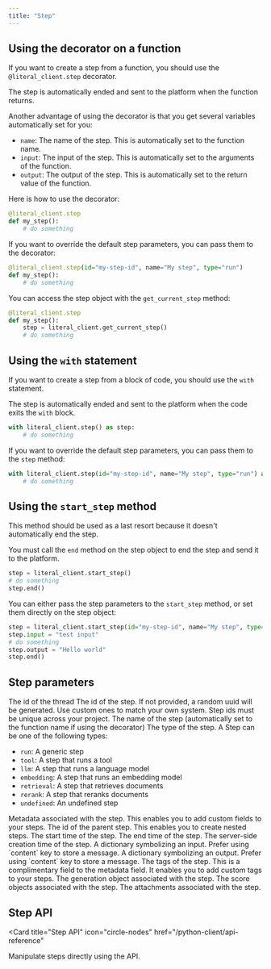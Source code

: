 ```yaml
---
title: "Step"
---
```



## Using the decorator on a function

If you want to create a step from a function, you should use the `@literal_client.step` decorator.

The step is automatically ended and sent to the platform when the function returns.

Another advantage of using the decorator is that you get several variables automatically set for you:

- `name`: The name of the step. This is automatically set to the function name.
- `input`: The input of the step. This is automatically set to the arguments of the function.
- `output`: The output of the step. This is automatically set to the return value of the function.

Here is how to use the decorator:

```python
@literal_client.step
def my_step():
    # do something
```

If you want to override the default step parameters, you can pass them to the decorator:

```python
@literal_client.step(id="my-step-id", name="My step", type="run")
def my_step():
    # do something
```

You can access the step object with the `get_current_step` method:

```python
@literal_client.step
def my_step():
    step = literal_client.get_current_step()
    # do something
```

## Using the `with` statement

If you want to create a step from a block of code, you should use the `with` statement.

The step is automatically ended and sent to the platform when the code exits the `with` block.

```python
with literal_client.step() as step:
    # do something
```

If you want to override the default step parameters, you can pass them to the `step` method:

```python
with literal_client.step(id="my-step-id", name="My step", type="run") as step:
    # do something
```

## Using the `start_step` method

This method should be used as a last resort because it doesn't automatically end the step.

You must call the `end` method on the step object to end the step and send it to the platform.

```python
step = literal_client.start_step()
# do something
step.end()
```

You can either pass the step parameters to the `start_step` method, or set them directly on the step object:

```python
step = literal_client.start_step(id="my-step-id", name="My step", type="run")
step.input = "test input"
# do something
step.output = "Hello world"
step.end()
```

## Step parameters

<ParamField path="thread_id" type="uuid" required>
  The id of the thread
</ParamField>

<ParamField path="id" type="uuid">
  The id of the step. If not provided, a random uuid will be generated. Use
  custom ones to match your own system. Step ids must be unique across your
  project.
</ParamField>

<ParamField path="name" type="string" default=" ">
  The name of the step (automatically set to the function name if using the
  decorator)
</ParamField>

<ParamField path="type" type="StepType" default="undefined">
  The type of the step. A Step can be one of the following types:

- `run`: A generic step
- `tool`: A step that runs a tool
- `llm`: A step that runs a language model
- `embedding`: A step that runs an embedding model
- `retrieval`: A step that retrieves documents
- `rerank`: A step that reranks documents
- `undefined`: An undefined step

</ParamField>

<ParamField path="metadata" type="dict" default="{}">
  Metadata associated with the step. This enables you to add custom fields to
  your steps.
</ParamField>

<ParamField path="parent_id" type="uuid">
  The id of the parent step. This enables you to create nested steps.
</ParamField>

<ParamField path="start_time" type="string">
  The start time of the step.
</ParamField>

<ParamField path="end_time" type="string">
  The end time of the step.
</ParamField>

<ParamField path="created_at" type="string">
  The server-side creation time of the step.
</ParamField>

<ParamField path="input" type="dict">
  A dictionary symbolizing an input.
  Prefer using `content` key to store a message.
</ParamField>

<ParamField path="output" type="dict">
  A dictionary symbolizing an output.
  Prefer using `content` key to store a message.
</ParamField>

<ParamField path="tags" type="List[str]" default="[]">
  The tags of the step. This is a complimentary field to the metadata field. It
  enables you to add custom tags to your steps.
</ParamField>

<ParamField path="generation" type="BaseGeneration">
  The generation object associated with the step.
</ParamField>

<ParamField path="scores" type="List[Score]" default="[]">
  The score objects associated with the step.
</ParamField>

<ParamField path="attachments" type="List[Attachment]" default="[]">
  The attachments associated with the step.
</ParamField>

## Step API

<Card
  title="Step API"
  icon="circle-nodes"
  href="/python-client/api-reference"
>
  Manipulate steps directly using the API.
</Card>
